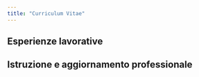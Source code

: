 ```yaml
---
title: "Curriculum Vitae"
---
```


## Esperienze lavorative

## Istruzione e aggiornamento professionale

